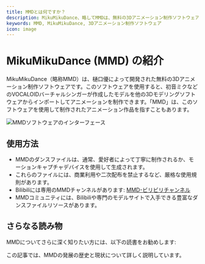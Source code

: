 ```yaml
---
title: MMDとは何ですか？
description: MikuMikuDance、略してMMDは、無料の3Dアニメーション制作ソフトウェアです。
keywords: MMD, MikuMikuDance, 3Dアニメーション制作ソフトウェア
icon: image
---
```


# MikuMikuDance (MMD) の紹介

MikuMikuDance（略称MMD）は、樋口優によって開発された無料の3Dアニメーション制作ソフトウェアです。このソフトウェアを使用すると、初音ミクなどのVOCALOIDバーチャルシンガーが作成したモデルを他の3Dモデリングソフトウェアからインポートしてアニメーションを制作できます。「MMD」は、このソフトウェアを使用して制作されたアニメーション作品を指すこともあります。

<Frame>
  <img src="https://oss.vidol.chat/mikumikudance.png" alt="MMDソフトウェアのインターフェース" />
</Frame>

## 使用方法

- MMDのダンスファイルは、通常、愛好者によって丁寧に制作されるか、モーションキャプチャデバイスを使用して生成されます。
- これらのファイルには、商業利用や二次配布を禁止するなど、厳格な使用規則があります。
- Bilibiliには専用のMMDチャンネルがあります: [MMD-ビリビリチャンネル](https://www.bilibili.com/v/channel/1126/?tab=featured)
- MMDコミュニティには、Bilibiliや専門のモデルサイトで入手できる豊富なダンスファイルリソースがあります。

## さらなる読み物

MMDについてさらに深く知りたい方には、以下の読書をお勧めします:

<Card title="MMDの発展の歴史と現状について" icon="book" href="https://www.gcores.com/articles/23767">
  この記事では、MMDの発展の歴史と現状について詳しく説明しています。
</Card>

